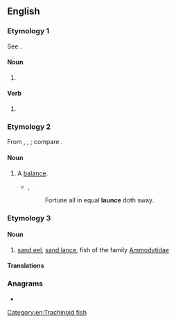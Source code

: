 ==English==

===Etymology 1===
See {{m|en|lance}}.

====Noun====
{{en-noun}}

# {{obsolete form of|lance|lang=en}}

====Verb====
{{en-verb|launc}}

# {{obsolete form of|lance|lang=en}}

===Etymology 2===
From {{etyl|it|en}} {{m|it|lance}}, {{etyl|la|en}} {{m|la|lanx}}, {{m|la|lancis||[[plate]], scale of a [[balance]]}}; compare {{m|en|balance}}.

====Noun====
{{en-noun}}

# {{lb|en|obsolete}} A [[balance]].
#* {{rfdate||and other bibliographic particulars}}, {{w|Edmund Spenser}}
#*: Fortune all in equal '''launce''' doth sway.

===Etymology 3===

====Noun====
{{en-noun}}

# [[sand eel]], [[sand lance]], fish of the family [[Ammodytidae]]

====Translations====
{{trans-see|sand lance}}

===Anagrams===
* {{anagrams|en|a=acelnu|Lucena|auncel|cuneal|lacune|unlace}}

[[Category:en:Trachinoid fish]]